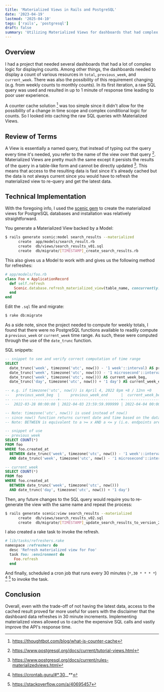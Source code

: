 ```yaml
---
title: 'Materialized Views in Rails and PostgreSQL'
date: '2023-04-19'
lastmod: '2025-04-10'
tags: ['rails', 'postgresql']
draft: false
summary: 'Utilizing Materialized Views for dashboards that had complex logic for displaying counts'
---
```


## Overview

I had a project that needed several dashboards that had a lot of complex logic for displaying counts. Among other things,
the dashboards needed to display a count of various resources in `total`, `previous_week`, and `current_week`. There was also 
the possibility of this requirement changing (e.g. from weekly counts to monthly counts). In its first iteration, a raw SQL query 
was used and resulted in up to 1 minute of response time leading to poor user experience.

A counter cache solution [^footnote] was too simple since it didn't allow for the possibility of a change in time scope and complex 
conditional logic for counts. So I looked into caching the raw SQL queries with Materialized Views.

[^footnote]: https://thoughtbot.com/blog/what-is-counter-cache

## Review of Terms

A View is essentially a named query, that instead of typing out the query every time it's needed, you refer to the name of the view 
over that query [^2]. Materialized Views are pretty much the same except it persists the results of the query in a table-like form 
and cannot be directly updated [^3]. This means that access to the resulting data is fast since it's already cached but the data 
is not always current since you would have to refresh the materialized view to re-query and get the latest data.

[^2]: https://www.postgresql.org/docs/current/tutorial-views.html
[^3]: https://www.postgresql.org/docs/current/rules-materializedviews.html

## Technical Implementation

With the foregoing info, I used the [scenic gem](https://github.com/scenic-views/scenic?tab=readme-ov-file#what-about-materialized-views) 
to create the materialized views for PostgreSQL databases and installation was relatively straightforward.

You generate a Materialized View backed by a Model:
```bash
$ rails generate scenic:model search_results --materialized
      create  app/models/search_result.rb
      create  db/views/search_results_v01.sql
      create  db/migrate/[TIMESTAMP]_create_search_results.rb
```

This also gives us a Model to work with and gives us the following method for refreshes:
```rb
# app/models/foo.rb
class Foo < ApplicationRecord
  def self.refresh
    Scenic.database.refresh_materialized_view(table_name, concurrently: true, cascade: false)
  end
end
```

Edit the `.sql` file and migrate:
```bash
$ rake db:migrate
```

As a side note, since the project needed to compute for weekly totals, I found that there were no PostgreSQL functions 
available to readily compute a `previous_week` or `current_week` time range. As such, these were computed through 
the use of the `date_trunc` function.

SQL snippets:
```sql
-- snippet to see and verify correct computation of time range
SELECT
  date_trunc('week', timezone('utc', now()) - '1 week'::interval) AS previous_week_beg,
  date_trunc('week', timezone('utc', now())) - '1 microsecond'::interval AS previous_week_end,
  date_trunc('week', timezone('utc', now())) AS current_week_beg,
  date_trunc('day', timezone('utc', now()) + '1 day') AS current_week_end;

-- e.g. if timezone('utc', now()) is April 4, 2022 8pm +8 / 12nn +0
--   previous_week_beg  |     previous_week_end      |  current_week_beg   |  current_week_end
-- ---------------------+----------------------------+---------------------+---------------------
--  2022-03-28 00:00:00 | 2022-04-03 23:59:59.999999 | 2022-04-04 00:00:00 | 2022-04-05 00:00:00

-- Note: timezone('utc', now()) is used instead of now()
-- since now() function returns current date and time based on the database server's time zone setting.
-- Note: BETWEEN is equivalent to a >= x AND a <= y (i.e. endpoints are included)

-- snippet of use
-- previous_week
SELECT COUNT(*)	
FROM foo
WHERE foo.created_at 
  BETWEEN date_trunc('week', timezone('utc', now()) - '1 week'::interval) 
  AND date_trunc('week', timezone('utc', now() - '1 microsecond'::interval))

-- current_week
SELECT COUNT(*)
FROM foo
WHERE foo.created_at
  BETWEEN date_trunc('week', timezone('utc', now())) 
  AND date_trunc('day', timezone('utc', now()) + '1 day')
```

Then, any future changes to the SQL query would require you to re-generate the view with the same name and repeat the process:
```bash
$ rails generate scenic:view search_results --materialized
      create  db/views/search_results_v02.sql
      create  db/migrate/[TIMESTAMP]_update_search_results_to_version_2.rb
```

I also created a rake task to invoke the refresh.
```rb
# lib/tasks/refreshers.rake
namespace :refreshers do
  desc 'Refresh materialized view for Foo'
  task foo: :environment do
    Foo.refresh
  end
```

And finally, scheduled a cron job that runs every 30 minutes (`*,30 * * * *`) [^4] [^5] to invoke the task.

[^4]: https://crontab.guru/#*,30_*_*_*_*
[^5]: https://stackoverflow.com/a/40695457

## Conclusion

Overall, even with the trade-off of not having the latest data, access to the cached result proved far more useful for users with the 
disclaimer that the dashboard data refreshes in 30 minute increments. Implementing materialized views allowed us to cache 
the expensive SQL calls and vastly improve the API's response time.
